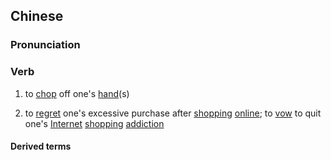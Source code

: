 ==Chinese==
{{zh-forms}}

===Pronunciation===
{{zh-pron
|m=duòshǒu
|c=doek1 sau2
|cat=v
}}

===Verb===
{{zh-verb}}

# to [[chop]] off one's [[hand]](s)
# {{lb|zh|neologism}} to [[regret]] one's excessive purchase after [[shopping]] [[online]]; to [[vow]] to quit one's [[Internet]] [[shopping]] [[addiction]]

====Derived terms====
{{zh-der|剁手族|剁手黨}}
